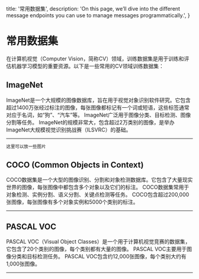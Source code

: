   title: '常用数据集',
  description:
    'On this page, we’ll dive into the different message endpoints you can use to manage messages programmatically.',
}

# 常用数据集

在计算机视觉（Computer Vision，简称CV）领域，训练数据集是用于训练和评估机器学习模型的重要资源。以下是一些常用的CV领域训练数据集：

## ImageNet

<Row>
  <Col>
  <Properties>
  <Property name="描述">
    ImageNet是一个大规模的图像数据库，旨在用于视觉对象识别软件研究。它包含超过1400万张经过标注的图像，每张图像都标记有一个词或短语，这些标签通常对应于名词，如“狗”、“汽车”等。
  </Property>
   <Property name="用途">
    ImageNet广泛用于图像分类、目标检测、图像分割等任务。
  </Property>
   <Property name="规模">
    ImageNet的规模非常大，包含超过2万类别的图像，是举办ImageNet大规模视觉识别挑战赛（ILSVRC）的基础。
  </Property>
</Properties>

---

  </Col>
  <Col sticky>

```bash {{ title: '图片' }}
这里可以放一些图片
```
  </Col>
</Row>



## COCO (Common Objects in Context)

<Row>
  <Col>
  <Properties>
  <Property name="描述">
    COCO数据集是一个大型的图像识别、分割和对象检测数据库。它包含了大量现实世界的图像，每张图像中都包含多个对象以及它们的标注。
  </Property>
   <Property name="用途">
    COCO数据集常用于对象检测、实例分割、语义分割、关键点检测等任务。
  </Property>
   <Property name="规模">
    COCO包含超过200,000张图像，每张图像有多个对象实例和5000个类别的标注。
  </Property>
</Properties>

---

  </Col>
</Row>


## PASCAL VOC

<Row>
  <Col>
  <Properties>
  <Property name="描述">
    PASCAL VOC（Visual Object Classes）是一个用于计算机视觉竞赛的数据集，它包含了20个类别的图像，每个类别都有大量的图像。
  </Property>
   <Property name="用途">
    PASCAL VOC主要用于图像分类和目标检测任务。
  </Property>
   <Property name="规模">
    PASCAL VOC包含约12,000张图像，每个类别大约有1,000张图像。
  </Property>
</Properties>

---

  </Col>
</Row>